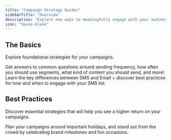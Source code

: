 ```yaml
---
title: "Campaign Strategy Guides"
sidebarTitle: "Overview"
description: "Explore new ways to meaningfully engage with your audience and increase your order rate."
icon: "house-blank"
---
```


## The Basics

Explore foundational strategies for your campaigns.

<Card title="Email Campaigns 101" icon="rocket" href="/docs/guides/campaigns/campaigns-101">
  Get answers to common questions around sending frequency, how often you should use segments, what kind of content you should send, and more!
</Card>

<Card title="SMS Campaigns 101" icon="rocket" href="/docs/guides/campaigns/sms-campaigns-101">
  Learn the key differences between SMS and Email + discover best practices for how and when to engage with your SMS list.
</Card>

## Best Practices

Discover essential strategies that will help you see a higher return on your campaigns.

<Card title="Key Dates to Send Campaigns" icon="calendar" href="/docs/guides/campaigns/key-dates-to-send">
  Plan your campaigns around important holidays, and stand out from the crowd by celebrating brand milestones and fun occasions.
</Card>